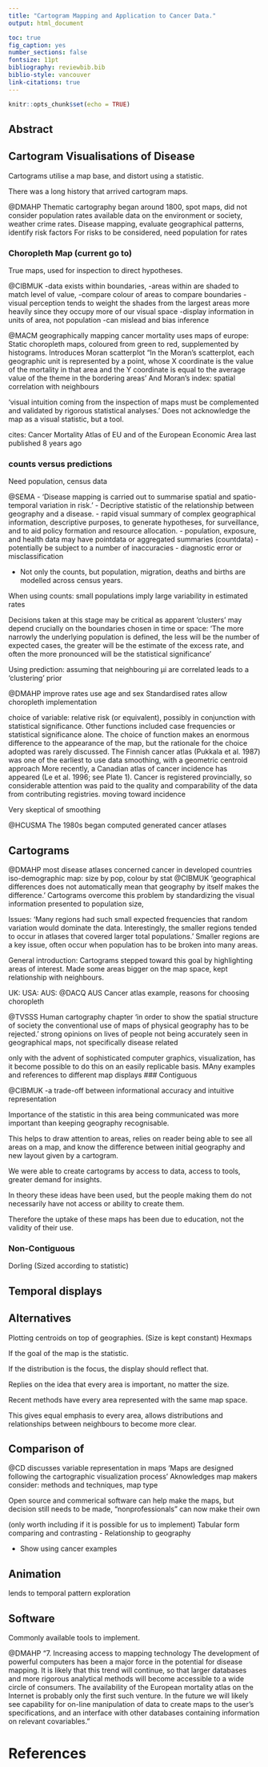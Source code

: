 ```yaml
---
title: "Cartogram Mapping and Application to Cancer Data."
output: html_document

toc: true
fig_caption: yes
number_sections: false
fontsize: 11pt
bibliography: reviewbib.bib
biblio-style: vancouver
link-citations: true
---
```


```r
knitr::opts_chunk$set(echo = TRUE)
```
<!--
Author notes:
6000 words maximum.
focused  application  of  literature  to address  a  relevant  clinical  issue:
Mapping cancer outcomes
Cartogram applications should point to examples of cancer outcomes, with the main cartogram section discussing sources considered in grey literature review. Examples of political areas may be considered if cancer data is aggregated at these levels.

Future steps should consider applications not currently utilised for cancer outcome displays, where their use may improve decision making
-->


## Abstract


## Cartogram Visualisations of Disease

Cartograms utilise a map base, and distort using a statistic.

There was a long history that arrived cartogram maps.


@DMAHP
Thematic cartography began around 1800, spot maps, did not consider population rates
available data on the environment or society, weather crime rates. 
Disease mapping, evaluate geographical patterns, identify risk factors
For risks to be considered, need population for rates 

### Choropleth Map (current go to)

True maps, used for inspection to direct hypotheses.

@CIBMUK
-data exists within boundaries,
-areas within are shaded to match level of value,
-compare colour of areas to compare boundaries
-visual perception tends to weight the shades from the largest areas more heavily since they occupy more of our visual space
-display information in units of area, not population
-can mislead and bias inference

@MACM
geographically mapping cancer mortality uses maps of europe:
Static choropleth maps, coloured from green to red, supplemented by histograms.
Introduces Moran scatterplot "In the Moran’s scatterplot, each geographic unit is represented by a point, whose X coordinate is the value of the mortality in that area and the Y coordinate is equal to the average value of the theme in the bordering areas'
And Moran's index: spatial correlation with neighbours

'visual intuition coming from the inspection of maps must be complemented and validated by rigorous statistical analyses.'
Does not acknowledge the map as a visual statistic, but a tool.

cites: Cancer Mortality Atlas of EU and of the European Economic Area last published 8 years ago

### counts versus predictions
Need population, census data

@SEMA
 - 'Disease mapping is carried out to summarise spatial and spatio-temporal variation in risk.'
- Decriptive statistic of the relationship between geography and a disease.
- rapid visual summary of complex geographical information, descriptive purposes, to generate hypotheses, for surveillance, and to aid policy formation and resource allocation.
- population, exposure, and health data may have pointdata or aggregated summaries (countdata)
- potentially be subject to a number of inaccuracies
- diagnostic error or misclassification

- Not only the counts, but population, migration, deaths and births are modelled across census years.


When using counts:
 small populations imply large variability in estimated rates
 
Decisions taken at this stage may be critical as apparent ‘clusters’ may depend crucially on the boundaries chosen in time or space: ‘The more narrowly the underlying population is defined, the less will be the number of expected cases, the greater will be the estimate of the excess rate, and often the more pronounced will be the statistical significance’ 
 
Using prediction:
assuming that neighbouring μi are correlated leads to a ‘clustering’ prior

@DMAHP 
improve rates use age and sex
Standardised rates allow choropleth implementation

choice of variable:
relative risk (or equivalent), possibly in conjunction with statistical significance. Other functions included case frequencies or statistical significance alone. The choice of function makes an enormous difference to the appearance of the map, but the rationale for the choice adopted was rarely discussed.
The Finnish cancer atlas (Pukkala et al. 1987) was one of the earliest to use data smoothing, with a geometric centroid approach
More recently, a Canadian atlas of cancer incidence has appeared (Le et al. 1996; see Plate 1). Cancer is registered provincially, so considerable attention was paid to the quality and comparability of the data from contributing registries.
moving toward incidence

Very skeptical of smoothing

@HCUSMA The 1980s began computed generated cancer atlases 

## Cartograms

@DMAHP
most disease atlases concerned cancer in developed countries
iso-demographic map: size by pop, colour by stat
@CIBMUK
'geographical differences does not automatically mean
that geography by itself makes the difference.'
Cartograms overcome this problem by standardizing the visual information presented to population size,

Issues: 'Many regions had such small expected frequencies that random variation would dominate the data. Interestingly, the smaller regions tended to occur in atlases that covered larger total populations.'
Smaller regions are a key issue, often occur when population has to be broken into many areas.

General introduction:
Cartograms stepped toward this goal by highlighting areas of interest. Made some areas bigger on the map space, kept relationship with neighbours.

UK: 
USA:
AUS: @DACQ AUS Cancer atlas example, reasons for choosing choropleth

@TVSSS Human cartography chapter
'in order to show the spatial structure of society the conventional use of maps of physical geography has to be rejected.'
strong opinions on lives of people not being accurately seen in geographical maps, not specifically disease related

only with the advent of sophisticated computer graphics,
visualization, has it become possible to do this on an easily replicable basis.
MAny examples and references to different map displays
### Contiguous

@CIBMUK 
-a trade-off between informational accuracy and intuitive representation

Importance of the statistic in this area being communicated was more important than keeping geography recognisable.

This helps to draw attention to areas, relies on reader being able to see all areas on a map, and know the difference between initial geography and new layout given by a cartogram.

We were able to create cartograms by access to data, access to tools, greater demand for insights.

In theory these ideas have been used, but the people making them do not necessarily have not access or ability to create them.

Therefore the uptake of these maps has been due to education, not the validity of their use.

### Non-Contiguous

Dorling (Sized according to statistic)


## Temporal displays

## Alternatives

Plotting centroids on top of geographies. (Size is kept constant)
Hexmaps

If the goal of the map is the statistic.

If the distribution is the focus, the display should reflect that.

Replies on the idea that every area is important, no matter the size.

Recent methods have every area represented with the same map space.

This gives equal emphasis to every area, allows distributions and relationships between neighbours to become more clear.

## Comparison of 

@CD 
discusses variable representation in maps
'Maps are designed following the cartographic visualization process'
Aknowledges map makers consider: methods and techniques, map type


Open source and commerical software can help make the maps, but decision still needs to be made, "nonprofessionals" can now make their own

(only worth including if it is possible for us to implement)
Tabular form comparing and contrasting
- Relationship to geography

- Show using cancer examples

## Animation

lends to temporal pattern exploration

## Software
Commonly available tools to implement.

@DMAHP
"7. Increasing access to mapping technology The development of powerful computers has been a major force in the potential for disease mapping. It is likely that this trend will continue, so that larger databases and more rigorous analytical methods will become accessible to a wide circle of consumers. The availability of the European mortality atlas on the Internet is probably only the first such venture. In the future we will likely see capability for on-line manipulation of data to create maps to the user’s specifications, and an interface with other databases containing information on relevant covariables."


# References

